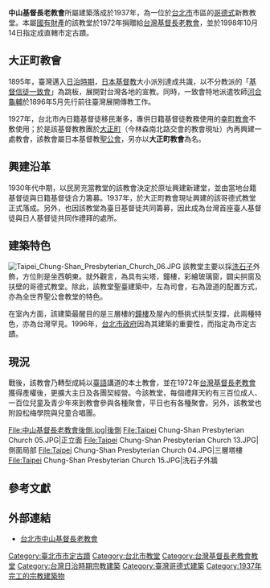 {{coord|25.048973|121.524314|display=title}} 
{{Infobox religious building
| building_name         = 中山基督長老教會
| infobox_width         = 250px
| image                 = 
| image_size            = 250px
| caption               = 
| map_type              =
| map_size              =
| map_caption           =
| location              = {{ROC-TWN}}[[臺北市|臺北市]][[中山區_(臺北市)|中山區]]林森北路62號
| geo                   = 
| latitude              = 
| longitude             = 
| religious_affiliation = [[基督新教|基督新教]]（[[日本聖公會|日本聖公會]] → [[台灣基督長老教會|台灣基督長老教會]]）
| rite                  =
| region                =
| state                 =
| province              =
| territory             =
| prefecture            =
| sector                =
| district              =
| cercle                =
| municipality          =
| consecration_year     =
| status                =
| functional_status     =
| heritage_designation  =
| leadership            = 葉啟祥 牧師
| website               = {{url|http://www.tcschurch.org.tw/}}
| architecture          = yes
| architect             = 
| architecture_type     = [[哥德式建築|哥德式]]新教教堂
| architecture_style    = 
| general_contractor    =
| facade_direction      = 
| groundbreaking        = 
| year_completed        = {{start date and age|1937}}
| construction_cost     =
| specifications        =
| capacity              =
| length                = 
| width                 = 
| width_nave            =
| height_max            =
| dome_quantity         =
| dome_height_outer     =
| dome_height_inner     =
| dome_dia_outer        =
| dome_dia_inner        =
| minaret_quantity      =
| minaret_height        =
| spire_quantity        =
| spire_height          =
| materials             = 
}}
{{tw monument
|name=中山基督長老教會
|formername=大正町教會
|image=Taipei Chung-Shan Presbyterian Church 02.JPG
|imagename=中山基督長老教會外觀
|othername=
|formalname=
|level=直轄市定古蹟
|class=教堂
|date=1998年10月14日
|time={{flagicon|Empire of Japan}}日本昭和12年（1937年）
|location={{ROC-TWN}}[[臺北市|臺北市]][[中山區_(臺北市)|中山區]]林森北路62號
|open=
|cost=
|website={{url|http://www.tcschurch.org.tw/}}
|reg_url =https://nchdb.boch.gov.tw/assets/advanceSearch/monument/19981014000003
}}
'''中山基督長老教會'''所屬建築落成於1937年，為一位於[[台北市|台北市]]市區的[[哥德式建築|哥德式]]新教教堂。本屬[[國有財產|國有財產]]的該教堂於1972年捐贈給[[台灣基督長老教會|台灣基督長老教會]]，並於1998年10月14日指定成直轄市定古蹟{{r|文}}{{r|偵}}。

==大正町教會 ==
1895年，臺灣邁入[[台灣日治時期|日治時期]]，[[日本基督教|日本基督教]]大小派別達成共識，以不分教派的「[[基督信徒一致會|基督信徒一致會]]」為跳板，展開對台灣各地的宣教。同時，一致會特地派遣牧師[[河合龜輔|河合龜輔]]於1896年5月先行前往臺灣展開傳教工作。

1927年，台北市內日籍基督徒移民漸多，專供日籍基督徒教務使用的[[濟南基督長老教會|幸町教會]]不敷使用；於是該基督教教團於[[大正町_(台北市)|大正町]]（今林森南北路交會的教會現址）內再興建一處教會，該教會屬日本基督教[[聖公會|聖公會]]，另亦以'''大正町教會'''為名。

==興建沿革==
1930年代中期，以民房充當教堂的該教會決定於原址興建新建堂，並由當地台籍基督徒與日籍基督徒合力籌募。1937年，於大正町教會現址興建的該哥德式教堂正式落成。另外，也因該教堂為臺日基督徒共同籌募，因此成為台灣首座臺人基督徒與日人基督徒共同作禮拜的處所。

==建築特色==
[[File:Taipei_Chung-Shan_Presbyterian_Church_06.JPG|right]]
該教堂主要以採[[洗石子|洗石子]]外飾，方位則是坐西朝東。就外觀言，為具有尖塔，鐘樓，彩繪玻璃窗，闢尖拱窗及扶壁的哥德式教堂。除此，該教堂聖臺建築中，左為司會，右為證道的配置方式，亦為全世界聖公會教堂的特色。

在室內方面，該建築最醒目的是三層樓的[[鐘樓|鐘樓]]及屋內的懸挑式拱型支撐，此兩種特色，亦為台灣罕見。1996年，[[台北市政府|台北市政府]]因為其建築的重要性，而指定為市定古蹟。

==現況==
戰後，該教會乃轉型成純以[[臺語|臺語]]講道的本土教會，並在1972年[[台灣基督長老教會|台灣基督長老教會]]獲得產權後，更擴大主日及各團契經營。今該教堂，每個禮拜天約有三百位成人、一百位兒童及青少年來到教會參與各種聚會，平日也有各種聚會。另外，該教堂也附設松梅學院與兒童合唱團。

<gallery>
File:中山基督長老教會後側.jpg|後側
File:Taipei Chung-Shan Presbyterian Church 05.JPG|正立面
File:Taipei Chung-Shan Presbyterian Church 13.JPG|側面局部
File:Taipei Chung-Shan Presbyterian Church 04.JPG|三層塔樓
File:Taipei Chung-Shan Presbyterian Church 15.JPG|洗石子外牆
</gallery>

== 參考文獻 ==
{{reflist|refs=
<ref name="文">{{cite web |url=https://nchdb.boch.gov.tw/assets/advanceSearch/monument/19981014000003 |language=zh-tw |title=中山基督長老教會 |publisher=文化部文化資產局 |accessdate= |archive-date=2020-11-05 |archive-url=https://web.archive.org/web/20201105161449/https://nchdb.boch.gov.tw/assets/advanceSearch/monument/19981014000003 |dead-url=no }}</ref>
<ref name="偵">{{cite book|author=俞怡萍、吳欣文 |title=《台北古蹟偵探遊》 |publisher=遠流 |year=2004-10-25 |isbn=957-32-5356-9 |pages=頁31}}</ref>
}}

== 外部連結 ==
* [https://web.archive.org/web/20180810193544/http://tcschurch.org.tw/ 台北市中山基督長老教會]

{{Commons cat|Chungshan Church (Taipei)|中山基督長老教會}}

{{台灣直轄市定古蹟}}
{{臺北市文化資產}}
[[Category:臺北市市定古蹟|Category:臺北市市定古蹟]]
[[Category:台北市教堂|Category:台北市教堂]]
[[Category:台灣基督長老教會教堂|Category:台灣基督長老教會教堂]]
[[Category:台灣日治時期宗教建築|Category:台灣日治時期宗教建築]]
[[Category:臺灣哥德式建築|Category:臺灣哥德式建築]]
[[Category:1937年完工的宗教建築物|Category:1937年完工的宗教建築物]]